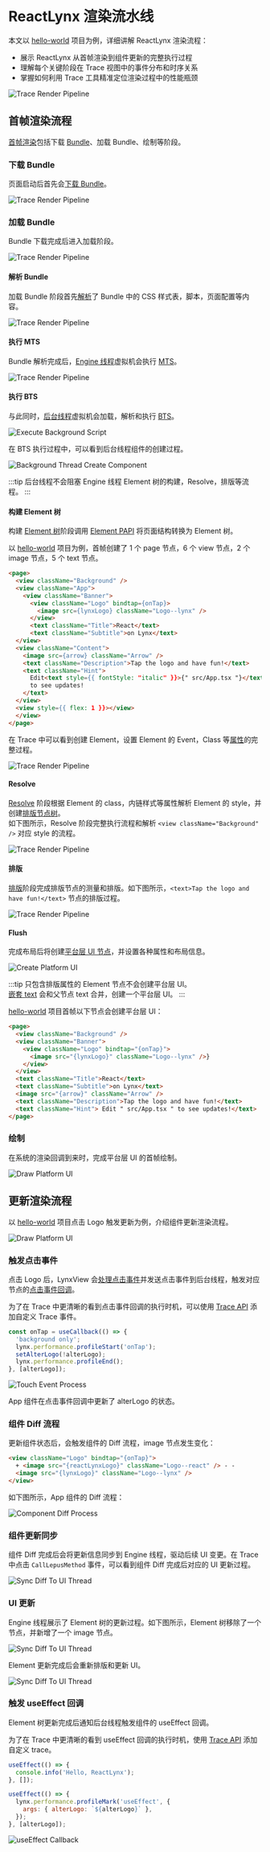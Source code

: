 <style jsx>{`
  .full_image {
    width: 750px;
    margin: 20px;
  }
`}</style>

# ReactLynx 渲染流水线

本文以 [hello-world](https://github.com/lynx-family/lynx-examples/blob/main/examples/hello-world/) 项目为例，详细讲解 ReactLynx 渲染流程：

- 展示 ReactLynx 从首帧渲染到组件更新的完整执行过程
- 理解每个关键阶段在 Trace 视图中的事件分布和时序关系
- 掌握如何利用 Trace 工具精准定位渲染过程中的性能瓶颈

<img
  src="https://lf-lynx.tiktok-cdns.com/obj/lynx-artifacts-oss-sg/plugin/static/reactlynx-overview-trace.png"
  alt="Trace Render Pipeline"
  class="full_image"
/>

## 首帧渲染流程

[首帧渲染](/guide/spec.html#first-screen-rendering-or-fsr)包括下载 [Bundle](/guide/spec.html#lynx-bundle-or-bundle)、加载 Bundle、绘制等阶段。

### 下载 Bundle

页面启动后首先会[下载 Bundle](guide/spec.html#load)。

<img
  src="https://lf-lynx.tiktok-cdns.com/obj/lynx-artifacts-oss-sg/plugin/static/download_lynx_bundle_trace.png"
  alt="Trace Render Pipeline"
  class="full_image"
/>

### 加载 Bundle

Bundle 下载完成后进入加载阶段。

<img
  src="https://lf-lynx.tiktok-cdns.com/obj/lynx-artifacts-oss-sg/plugin/static/first-screen-render-pipeline-in-trace.png"
  alt="Trace Render Pipeline"
  class="full_image"
/>

#### 解析 Bundle

加载 Bundle 阶段首先[解析](/guide/spec.html#parse)了 Bundle 中的 CSS 样式表，脚本，页面配置等内容。

<img
  src="https://lf-lynx.tiktok-cdns.com/obj/lynx-artifacts-oss-sg/plugin/static/decode-lynx-bundle-trace.png"
  alt="Trace Render Pipeline"
  class="full_image"
/>

#### 执行 MTS

Bundle 解析完成后，[Engine 线程](/guide/spec.html#engine-thread-historically-known-as-tasm-thread)虚拟机会执行 [MTS](/guide/spec.html#main-thread-script-or-mts)。

<img
  src="https://lf-lynx.tiktok-cdns.com/obj/lynx-artifacts-oss-sg/plugin/static/execute-main-scripts.png"
  alt="Trace Render Pipeline"
  class="full_image"
/>

#### 执行 BTS

与此同时，[后台线程](/guide/spec.html#background-scripting-thread-historically-known-as-js-thread)虚拟机会加载，解析和执行 [BTS](/guide/spec.html#background-thread-script-or-bts)。

<img
  src="https://lf-lynx.tiktok-cdns.com/obj/lynx-artifacts-oss-sg/plugin/static/backgound-script-execute.png"
  alt="Execute Background Script"
  class="full_image"
/>

在 BTS 执行过程中，可以看到后台线程组件的创建过程。

<img
  src="https://lf-lynx.tiktok-cdns.com/obj/lynx-artifacts-oss-sg/plugin/static/background-thread-create-component-thread.png"
  alt="Background Thread Create Component"
  class="full_image"
/>

:::tip
后台线程不会阻塞 Engine 线程 Element 树的构建，Resolve，排版等流程。
:::

#### 构建 Element 树

构建 [Element 树](/guide/spec.html#element-tree)阶段调用 [Element PAPI](/guide/spec.html#element-papi) 将页面结构转换为 Element 树。

以 [hello-world](https://github.com/lynx-family/lynx-examples/blob/main/examples/hello-world/) 项目为例，首帧创建了 1 个 page 节点，6 个 view 节点，2 个 image 节点，5 个 text 节点。

```html
<page>
  <view className="Background" />
  <view className="App">
    <view className="Banner">
      <view className="Logo" bindtap={onTap}>
        <image src={lynxLogo} className="Logo--lynx" />
      </view>
      <text className="Title">React</text>
      <text className="Subtitle">on Lynx</text>
  </view>
  <view className="Content">
    <image src={arrow} className="Arrow" />
    <text className="Description">Tap the logo and have fun!</text>
    <text className="Hint">
      Edit<text style={{ fontStyle: "italic" }}>{" src/App.tsx "}</text>
      to see updates!
    </text>
  </view>
  <view style={{ flex: 1 }}></view>
  </view>
</page>
```

在 Trace 中可以看到创建 Element，设置 Element 的 Event，Class 等[属性](/guide/spec.html#element-attribute-or-attribute)的完整过程。

<img
  src="https://lf-lynx.tiktok-cdns.com/obj/lynx-artifacts-oss-sg/plugin/static/construct-element-tree-trace.jpeg"
  alt="Trace Render Pipeline"
  class="full_image"
/>

#### Resolve

[Resolve](/guide/spec.html#resolve) 阶段根据 Element 的 class，内链样式等属性解析 Element 的 style，并创建[排版节点树](/guide/spec.html#layout-node-tree)。  
如下图所示，Resolve 阶段完整执行流程和解析 `<view className="Background" />` 对应 style 的流程。

<img
  src="https://lf-lynx.tiktok-cdns.com/obj/lynx-artifacts-oss-sg/plugin/static/resolve-in-trace.png"
  alt="Trace Render Pipeline"
  class="full_image"
/>

#### 排版

[排版](/guide/spec.html#layout)阶段完成排版节点的测量和排版。如下图所示，`<text>Tap the logo and have fun!</text>` 节点的排版过程。

<img
  src="https://lf-lynx.tiktok-cdns.com/obj/lynx-artifacts-oss-sg/plugin/static/layout-in-trace.png"
  alt="Trace Render Pipeline"
  class="full_image"
/>

#### Flush

完成布局后将创建[平台层 UI 节点](/guide/spec.html#platform-ui)，并设置各种属性和布局信息。

<img
  src="https://lf-lynx.tiktok-cdns.com/obj/lynx-artifacts-oss-sg/plugin/static/create-platform-ui-trace.png"
  alt="Create Platform UI"
  class="full_image"
/>

:::tip
只包含排版属性的 Element 节点不会创建平台层 UI。  
[嵌套 text](/api/elements/built-in/text.html#嵌套text) 会和父节点 text 合并，创建一个平台层 UI。
:::

[hello-world](https://github.com/lynx-family/lynx-examples/blob/main/examples/hello-world/) 项目首帧以下节点会创建平台层 UI：

```html
<page>
  <view className="Background" />
  <view className="Banner">
    <view className="Logo" bindtap="{onTap}">
      <image src="{lynxLogo}" className="Logo--lynx" />}
    </view>
  </view>
  <text className="Title">React</text>
  <text className="Subtitle">on Lynx</text>
  <image src="{arrow}" className="Arrow" />
  <text className="Description">Tap the logo and have fun!</text>
  <text className="Hint"> Edit " src/App.tsx " to see updates!</text>
</page>
```

### 绘制

在系统的渲染回调到来时，完成平台层 UI 的首帧绘制。

<img
  src="https://lf-lynx.tiktok-cdns.com/obj/lynx-artifacts-oss-sg/plugin/static/draw-in-trace.png"
  alt="Draw Platform UI"
  class="full_image"
/>

## 更新渲染流程

以 [hello-world](https://github.com/lynx-family/lynx-examples/blob/main/examples/hello-world/) 项目点击 Logo 触发更新为例，介绍组件更新渲染流程。

<img
  src="https://lf-lynx.tiktok-cdns.com/obj/lynx-artifacts-oss-sg/plugin/static/reactlynx-re-rendering-trace.png"
  alt="Draw Platform UI"
  class="full_image"
/>

### 触发点击事件

点击 Logo 后，LynxView 会[处理点击事件](/guide/spec.html#event-propagation)并发送点击事件到后台线程，触发对应节点的[点击事件回调](/guide/spec.html#event-handler)。

为了在 Trace 中更清晰的看到点击事件回调的执行时机，可以使用 [Trace API](/guide/performance/analysis/custom-trace#platform=reactlynx) 添加自定义 Trace 事件。

```javascript {3,5}
const onTap = useCallback(() => {
  'background only';
  lynx.performance.profileStart('onTap');
  setAlterLogo(!alterLogo);
  lynx.performance.profileEnd();
}, [alterLogo]);
```

<img
  src="https://lf-lynx.tiktok-cdns.com/obj/lynx-artifacts-oss-sg/plugin/static/touch-event-trace.png"
  alt="Touch Event Process"
  class="full_image"
/>

App 组件在点击事件回调中更新了 alterLogo 的状态。

### 组件 Diff 流程

更新组件状态后，会触发组件的 Diff 流程，image 节点发生变化：

```html
<view className="Logo" bindtap="{onTap}">
  + <image src="{reactLynxLogo}" className="Logo--react" /> - -
  <image src="{lynxLogo}" className="Logo--lynx" />
</view>
```

如下图所示，App 组件的 Diff 流程：

<img
  src="https://lf-lynx.tiktok-cdns.com/obj/lynx-artifacts-oss-sg/plugin/static/component-diff-process.png"
  alt="Component Diff Process"
  class="full_image"
/>

### 组件更新同步

组件 Diff 完成后会将更新信息同步到 Engine 线程，驱动后续 UI 变更。在 Trace 中点击 `CallLepusMethod` 事件，可以看到组件 Diff 完成后对应的 UI 更新过程。

<img
  src="https://lf-lynx.tiktok-cdns.com/obj/lynx-artifacts-oss-sg/plugin/static/sync-change-to-ui-thread.png"
  alt="Sync Diff To UI Thread"
  class="full_image"
/>

### UI 更新

Engine 线程展示了 Element 树的更新过程。如下图所示，Element 树移除了一个节点，并新增了一个 image 节点。

<img
  src="https://lf-lynx.tiktok-cdns.com/obj/lynx-artifacts-oss-sg/plugin/static/element-update-process.png"
  alt="Sync Diff To UI Thread"
  class="full_image"
/>

Element 更新完成后会重新排版和更新 UI。

<img
  src="https://lf-lynx.tiktok-cdns.com/obj/lynx-artifacts-oss-sg/plugin/static/ui-update-process.png"
  alt="Sync Diff To UI Thread"
  class="full_image"
/>

### 触发 useEffect 回调

Element 树更新完成后通知后台线程触发组件的 useEffect 回调。

为了在 Trace 中更清晰的看到 useEffect 回调的执行时机，使用 [Trace API](/guide/performance/analysis/custom-trace#platform=reactlynx) 添加自定义 trace。

```javascript {6-8}
useEffect(() => {
  console.info('Hello, ReactLynx');
}, []);

useEffect(() => {
  lynx.performance.profileMark('useEffect', {
    args: { alterLogo: `${alterLogo}` },
  });
}, [alterLogo]);
```

<img
  src="https://lf-lynx.tiktok-cdns.com/obj/lynx-artifacts-oss-sg/plugin/static/useeffect-callback-trace.png"
  alt="useEffect Callback"
  class="full_image"
/>
